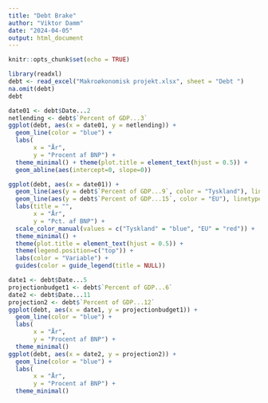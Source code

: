 ```yaml
---
title: "Debt Brake"
author: "Viktor Damm"
date: "2024-04-05"
output: html_document
---
```


```r
knitr::opts_chunk$set(echo = TRUE)
```

```r
library(readxl)
debt <- read_excel("Makroøkonomisk projekt.xlsx", sheet = "Debt ")
na.omit(debt)
debt 
```

```r
date01 <- debt$Date...2
netlending <- debt$`Percent of GDP...3`
ggplot(debt, aes(x = date01, y = netlending)) +
  geom_line(color = "blue") +
  labs(
       x = "År",
       y = "Procent af BNP") +
  theme_minimal() + theme(plot.title = element_text(hjust = 0.5)) + 
  geom_abline(aes(intercept=0, slope=0))
```

```r
ggplot(debt, aes(x = date01)) +
  geom_line(aes(y = debt$`Percent of GDP...9`, color = "Tyskland"), linetype = "solid") +
  geom_line(aes(y = debt$`Percent of GDP...15`, color = "EU"), linetype = "solid") + # Tilføjelse af linje for enhedslønomkostninger
  labs(title = "",
       x = "År",
       y = "Pct. af BNP") +
  scale_color_manual(values = c("Tyskland" = "blue", "EU" = "red")) +  # Justér farverne efter behov
  theme_minimal() +
  theme(plot.title = element_text(hjust = 0.5)) +
  theme(legend.position=c("top")) +
  labs(color = "Variable") +
  guides(color = guide_legend(title = NULL))
```

```r
date1 <- debt$Date...5
projectionbudget1 <- debt$`Percent of GDP...6`
date2 <- debt$Date...11
projection2 <- debt$`Percent of GDP...12`
ggplot(debt, aes(x = date1, y = projectionbudget1)) +
  geom_line(color = "blue") +
  labs(
       x = "År",
       y = "Procent af BNP") +
  theme_minimal()
ggplot(debt, aes(x = date2, y = projection2)) +
  geom_line(color = "blue") +
  labs(
       x = "År",
       y = "Procent af BNP") +
  theme_minimal()
```